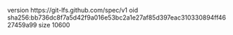 version https://git-lfs.github.com/spec/v1
oid sha256:bb736dc8f7a5d42f9a016e53bc2a1e27af85d397eac310330894ff4627459a99
size 10600
